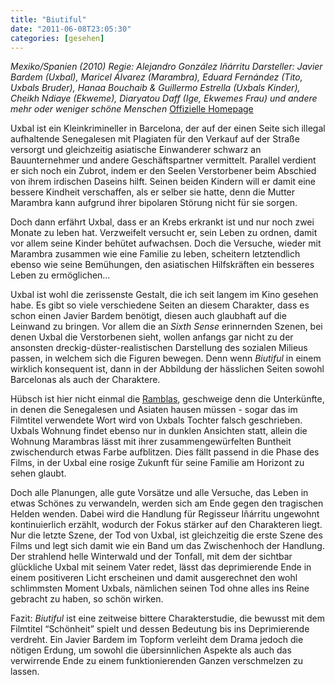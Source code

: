 ```yaml
---
title: "Biutiful"
date: "2011-06-08T23:05:30"
categories: [gesehen]
---
```


*Mexiko/Spanien (2010)
Regie: Alejandro González Iñárritu
Darsteller: Javier Bardem (Uxbal), Maricel Álvarez (Marambra), Eduard Fernández (Tito, Uxbals Bruder), Hanaa Bouchaib & Guillermo Estrella (Uxbals Kinder), Cheikh Ndiaye (Ekweme), Diaryatou Daff (Ige, Ekwemes Frau) und andere mehr oder weniger schöne Menschen*
[Offizielle Homepage](http://www.biutiful-derfilm.de/)

Uxbal ist ein Kleinkrimineller in Barcelona, der auf der einen Seite sich illegal aufhaltende Senegalesen mit Plagiaten für den Verkauf auf der Straße versorgt und gleichzeitig asiatische Einwanderer schwarz an Bauunternehmer und andere Geschäftspartner vermittelt. Parallel verdient er sich noch ein Zubrot, indem er den Seelen Verstorbener beim Abschied von ihrem irdischen Daseins hilft. Seinen beiden Kindern will er damit eine bessere Kindheit verschaffen, als er selber sie hatte, denn die Mutter Marambra kann aufgrund ihrer bipolaren Störung nicht für sie sorgen.

Doch dann erfährt Uxbal, dass er an Krebs erkrankt ist und nur noch zwei Monate zu leben hat. Verzweifelt versucht er, sein Leben zu ordnen, damit vor allem seine Kinder behütet aufwachsen. Doch die Versuche, wieder mit Marambra zusammen wie eine Familie zu leben, scheitern letztendlich ebenso wie seine Bemühungen, den asiatischen Hilfskräften ein besseres Leben zu ermöglichen...

Uxbal ist wohl die zerissenste Gestalt, die ich seit langem im Kino gesehen habe. Es gibt so viele verschiedene Seiten an diesem Charakter, dass es schon einen Javier Bardem benötigt, diesen auch glaubhaft auf die Leinwand zu bringen. Vor allem die an *Sixth Sense* erinnernden Szenen, bei denen Uxbal die Verstorbenen sieht, wollen anfangs gar nicht zu der ansonsten dreckig-düster-realistischen Darstellung des sozialen Milieus passen, in welchem sich die Figuren bewegen. Denn wenn *Biutiful* in einem wirklich konsequent ist, dann in der Abbildung der hässlichen Seiten sowohl Barcelonas als auch der Charaktere.

Hübsch ist hier nicht einmal die [Ramblas](http://de.wikipedia.org/wiki/Ramblas), geschweige denn die Unterkünfte, in denen die Senegalesen und Asiaten hausen müssen - sogar das im Filmtitel verwendete Wort wird von Uxbals Tochter falsch geschrieben. Uxbals Wohnung findet ebenso nur in dunklen Ansichten statt, allein die Wohnung Marambras lässt mit ihrer zusammengewürfelten Buntheit zwischendurch etwas Farbe aufblitzen. Dies fällt passend in die Phase des Films, in der Uxbal eine rosige Zukunft für seine Familie am Horizont zu sehen glaubt.

Doch alle Planungen, alle gute Vorsätze und alle Versuche, das Leben in etwas Schönes zu verwandeln, werden sich am Ende gegen den tragischen Helden wenden. Dabei wird die Handlung für Regisseur Iñárritu ungewohnt kontinuierlich erzählt, wodurch der Fokus stärker auf den Charakteren liegt. Nur die letzte Szene, der Tod von Uxbal, ist gleichzeitig die erste Szene des Films und legt sich damit wie ein Band um das Zwischenhoch der Handlung. Der strahlend helle Winterwald und der Tonfall, mit dem der sichtbar glückliche Uxbal mit seinem Vater redet, lässt das deprimierende Ende in einem positiveren Licht erscheinen und damit ausgerechnet den wohl schlimmsten Moment Uxbals, nämlichen seinen Tod ohne alles ins Reine gebracht zu haben, so schön wirken.

Fazit: *Biutiful* ist eine zeitweise bittere Charakterstudie, die bewusst mit dem Filmtitel "Schönheit" spielt und dessen Bedeutung bis ins Deprimierende verdreht. Ein Javier Bardem im Topform verleiht dem Drama jedoch die nötigen Erdung, um sowohl die übersinnlichen Aspekte als auch das verwirrende Ende zu einem funktionierenden Ganzen verschmelzen zu lassen.
